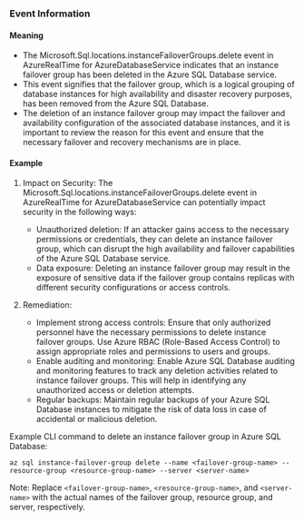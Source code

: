 
### Event Information

#### Meaning

- The Microsoft.Sql.locations.instanceFailoverGroups.delete event in AzureRealTime for AzureDatabaseService indicates that an instance failover group has been deleted in the Azure SQL Database service.
- This event signifies that the failover group, which is a logical grouping of database instances for high availability and disaster recovery purposes, has been removed from the Azure SQL Database.
- The deletion of an instance failover group may impact the failover and availability configuration of the associated database instances, and it is important to review the reason for this event and ensure that the necessary failover and recovery mechanisms are in place.

#### Example

1. Impact on Security: The Microsoft.Sql.locations.instanceFailoverGroups.delete event in AzureRealTime for AzureDatabaseService can potentially impact security in the following ways:
   - Unauthorized deletion: If an attacker gains access to the necessary permissions or credentials, they can delete an instance failover group, which can disrupt the high availability and failover capabilities of the Azure SQL Database service.
   - Data exposure: Deleting an instance failover group may result in the exposure of sensitive data if the failover group contains replicas with different security configurations or access controls.

2. Remediation:
   - Implement strong access controls: Ensure that only authorized personnel have the necessary permissions to delete instance failover groups. Use Azure RBAC (Role-Based Access Control) to assign appropriate roles and permissions to users and groups.
   - Enable auditing and monitoring: Enable Azure SQL Database auditing and monitoring features to track any deletion activities related to instance failover groups. This will help in identifying any unauthorized access or deletion attempts.
   - Regular backups: Maintain regular backups of your Azure SQL Database instances to mitigate the risk of data loss in case of accidental or malicious deletion.

Example CLI command to delete an instance failover group in Azure SQL Database:
```
az sql instance-failover-group delete --name <failover-group-name> --resource-group <resource-group-name> --server <server-name>
```

Note: Replace `<failover-group-name>`, `<resource-group-name>`, and `<server-name>` with the actual names of the failover group, resource group, and server, respectively.

